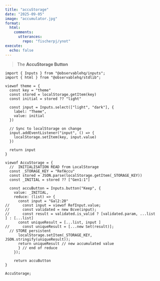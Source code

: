 ```yaml
---
title: "accuStorage"
date: "2025-09-05"
image: "accumulator.jpg"
format: 
  html:
    comments:
      utterances: 
        repo: "fischerpj/ynot"
execute:
  echo: false
---
```


> The **AccuStorage Button**

::: {#inputDiv}
<!-- inputDiv is considered Void-->
:::

```ojs
import { Inputs } from "@observablehq/inputs";
import { html } from "@observablehq/stdlib";
```

```ojs
viewof theme = {
  const key = "theme"
  const stored = localStorage.getItem(key)
  const initial = stored ?? "light"

  const input = Inputs.select(["light", "dark"], {
    label: "Theme",
    value: initial
  })

  // Sync to localStorage on change
  input.addEventListener("input", () => {
    localStorage.setItem(key, input.value)
  })

  return input
}
```

```ojs
viewof AccuStorage = {
  //  INITIALISATION READ from LocalStorage
  const _STORAGE_KEY = "RefAccu"
  const stored = JSON.parse(localStorage.getItem(_STORAGE_KEY))
  const _INITIAL = stored ?? ["Gen1:1"]
  
  const accuButton = Inputs.button("Keep", {
    value: _INITIAL,
    reduce: (list) => {
      const input = "Gal2:20"
//      const input = viewof RefInput.value;
//      const validated = new Bcve(input);
//      const result = validated.is_valid ? [validated.param, ...list ] : [...list]
      const uniqueResult = [...list, input ]
//      const uniqueResult = [...new Set(result)];
  // STORE persistent
      localStorage.setItem(_STORAGE_KEY, JSON.stringify(uniqueResult));
      return uniqueResult // new accumulated value
      } // end of reduce
    });
    
    return accuButton
}

AccuStorage;
```

:::: {#outputDiv}
<div>

<!--  any output comes here to outputDiv is considered Void-->

</div>
::::
